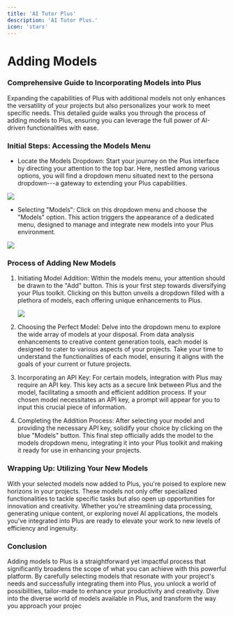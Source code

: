 ```yaml
---
title: 'AI Tutor Plus'
description: 'AI Tutor Plus.'
icon: 'stars'
---
```


Adding Models
=============

### Comprehensive Guide to Incorporating Models into Plus

Expanding the capabilities of Plus with additional models not only enhances the versatility of your projects but also personalizes your work to meet specific needs. This detailed guide walks you through the process of adding models to Plus, ensuring you can leverage the full power of AI-driven functionalities with ease.

### Initial Steps: Accessing the Models Menu

-   Locate the Models Dropdown: Start your journey on the Plus interface by directing your attention to the top bar. Here, nestled among various options, you will find a dropdown menu situated next to the persona dropdown---a gateway to extending your Plus capabilities.

![](https://docs.myapps.ai/storage/page_media/f4f7bab0-5a52-4218-8b2d-4f7dd4f97789.png)

-   Selecting "Models": Click on this dropdown menu and choose the "Models" option. This action triggers the appearance of a dedicated menu, designed to manage and integrate new models into your Plus environment.

![](https://docs.myapps.ai/storage/page_media/3bb7140f-6a00-4b88-bb66-b662f4b1050d.png)

### Process of Adding New Models

1.  Initiating Model Addition: Within the models menu, your attention should be drawn to the "Add" button. This is your first step towards diversifying your Plus toolkit. Clicking on this button unveils a dropdown filled with a plethora of models, each offering unique enhancements to Plus.

    ![](https://docs.myapps.ai/storage/page_media/007230b2-05e3-4648-84f8-72ab69f392dd.png)
2.  Choosing the Perfect Model: Delve into the dropdown menu to explore the wide array of models at your disposal. From data analysis enhancements to creative content generation tools, each model is designed to cater to various aspects of your projects. Take your time to understand the functionalities of each model, ensuring it aligns with the goals of your current or future projects.

3.  Incorporating an API Key: For certain models, integration with Plus may require an API key. This key acts as a secure link between Plus and the model, facilitating a smooth and efficient addition process. If your chosen model necessitates an API key, a prompt will appear for you to input this crucial piece of information.

4.  Completing the Addition Process: After selecting your model and providing the necessary API key, solidify your choice by clicking on the blue "Models" button. This final step officially adds the model to the models dropdown menu, integrating it into your Plus toolkit and making it ready for use in enhancing your projects.

### Wrapping Up: Utilizing Your New Models

With your selected models now added to Plus, you're poised to explore new horizons in your projects. These models not only offer specialized functionalities to tackle specific tasks but also open up opportunities for innovation and creativity. Whether you're streamlining data processing, generating unique content, or exploring novel AI applications, the models you've integrated into Plus are ready to elevate your work to new levels of efficiency and ingenuity.

### Conclusion

Adding models to Plus is a straightforward yet impactful process that significantly broadens the scope of what you can achieve with this powerful platform. By carefully selecting models that resonate with your project's needs and successfully integrating them into Plus, you unlock a world of possibilities, tailor-made to enhance your productivity and creativity. Dive into the diverse world of models available in Plus, and transform the way you approach your projec